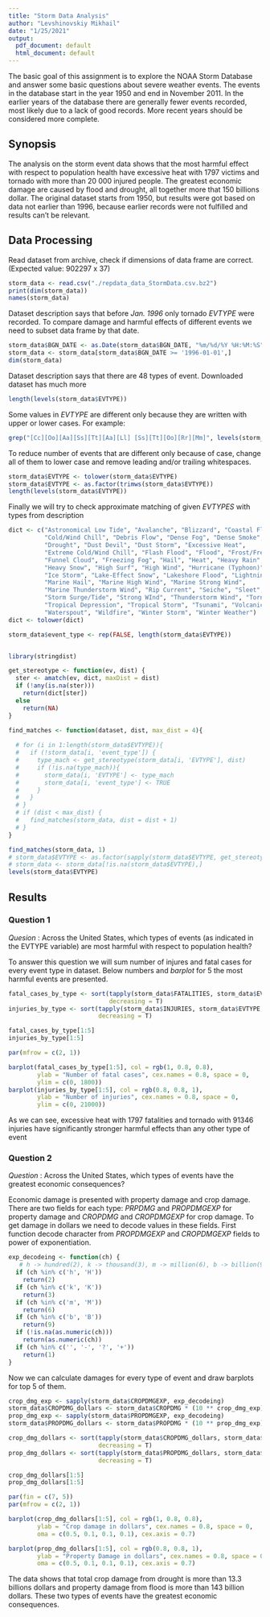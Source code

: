 ```yaml
---
title: "Storm Data Analysis"
author: "Levshinovskiy Mikhail"
date: "1/25/2021"
output:
  pdf_document: default
  html_document: default
---
```

The basic goal of this assignment is to explore the NOAA Storm Database and answer some basic questions about severe weather events. The events in the database start in the year 1950 and end in November 2011. In the earlier years of the database there are generally fewer events recorded, most likely due to a lack of good records. More recent years should be considered more complete.

## Synopsis

The analysis on the storm event data shows that the most harmful effect with
respect to population health have excessive heat with 1797 victims and tornado
with more than 20 000 injured people. The greatest economic damage are caused by
flood and drought, all together more that 150 billions dollar. The original dataset 
starts from 1950, but results were got based on data not earlier than 1996, because
earlier records were not fulfilled and results can't be relevant.


## Data Processing

Read dataset from archive, check if dimensions of data frame are correct. 
(Expected value: 902297 x 37)
```r
storm_data <- read.csv("./repdata_data_StormData.csv.bz2")
print(dim(storm_data))
names(storm_data)
```
Dataset description says that before *Jan. 1996* only tornado *EVTYPE* were recorded.
To compare damage and harmful effects of different events we need to subset data frame
by that date.
```r
storm_data$BGN_DATE <- as.Date(storm_data$BGN_DATE, "%m/%d/%Y %H:%M:%S")
storm_data <- storm_data[storm_data$BGN_DATE >= '1996-01-01',]
dim(storm_data)
```

Dataset description says that there are 48 types of event. Downloaded dataset has much more
```r
length(levels(storm_data$EVTYPE))
```


Some values in *EVTYPE* are different only because they are written with upper or
lower cases.  For example:
```r
grep("[Cc][Oo][Aa][Ss][Tt][Aa][Ll] [Ss][Tt][Oo][Rr][Mm]", levels(storm_data$EVTYPE), value = T)
```
To reduce number of events that are different only because of case, change all of them to
lower case and remove leading and/or trailing whitespaces.
```r
storm_data$EVTYPE <- tolower(storm_data$EVTYPE)
storm_data$EVTYPE <- as.factor(trimws(storm_data$EVTYPE))
length(levels(storm_data$EVTYPE))
```

Finally we will try to check approximate matching of given *EVTYPES* with types from
description
```r
dict <- c("Astronomical Low Tide", "Avalanche", "Blizzard", "Coastal Flood",
          "Cold/Wind Chill", "Debris Flow", "Dense Fog", "Dense Smoke",
          "Drought", "Dust Devil", "Dust Storm", "Excessive Heat",
          "Extreme Cold/Wind Chill", "Flash Flood", "Flood", "Frost/Freeze",
          "Funnel Cloud", "Freezing Fog", "Hail", "Heat", "Heavy Rain",
          "Heavy Snow", "High Surf", "High Wind", "Hurricane (Typhoon)",
          "Ice Storm", "Lake-Effect Snow", "Lakeshore Flood", "Lightning",
          "Marine Hail", "Marine High Wind", "Marine Strong Wind",
          "Marine Thunderstorm Wind", "Rip Current", "Seiche", "Sleet",
          "Storm Surge/Tide", "Strong WInd", "Thunderstorm Wind", "Tornado",
          "Tropical Depression", "Tropical Storm", "Tsunami", "Volcanic Ash",
          "Waterspout", "Wildfire", "Winter Storm", "Winter Weather")
dict <- tolower(dict)

storm_data$event_type <- rep(FALSE, length(storm_data$EVTYPE))


library(stringdist)

get_stereotype <- function(ev, dist) {
  ster <- amatch(ev, dict, maxDist = dist)
  if (!any(is.na(ster)))
    return(dict[ster])
  else
    return(NA)
}

find_matches <- function(dataset, dist, max_dist = 4){
  
  # for (i in 1:length(storm_data$EVTYPE)){
  #   if (!storm_data[i, 'event_type']) {
  #     type_mach <- get_stereotype(storm_data[i, 'EVTYPE'], dist)
  #     if (!is.na(type_mach)){
  #       storm_data[i, 'EVTYPE'] <- type_mach
  #       storm_data[i, 'event_type'] <- TRUE
  #     }
  #   }
  # }
  # if (dist < max_dist) {
  #   find_matches(storm_data, dist = dist + 1)
  # }
}

find_matches(storm_data, 1)
# storm_data$EVTYPE <- as.factor(sapply(storm_data$EVTYPE, get_stereotype))
# storm_data <- storm_data[!is.na(storm_data$EVTYPE),]
levels(storm_data$EVTYPE)
```
## Results
  
### Question 1
  *Quesion* : Across the United States, which types of events (as indicated in the EVTYPE variable) are most harmful with respect to population health?
  
To answer this question we will sum number of injures and fatal cases for every event
type in dataset. Below numbers and *barplot* for 5 the most harmful events are presented.

```r
fatal_cases_by_type <- sort(tapply(storm_data$FATALITIES, storm_data$EVTYPE, sum),
                            decreasing = T)
injuries_by_type <- sort(tapply(storm_data$INJURIES, storm_data$EVTYPE, sum),
                         decreasing = T)

fatal_cases_by_type[1:5]
injuries_by_type[1:5]

par(mfrow = c(2, 1))

barplot(fatal_cases_by_type[1:5], col = rgb(1, 0.8, 0.8), 
        ylab = "Number of fatal cases", cex.names = 0.8, space = 0,
        ylim = c(0, 1800))
barplot(injuries_by_type[1:5], col = rgb(0.8, 0.8, 1), 
        ylab = "Number of injuries", cex.names = 0.8, space = 0,
        ylim = c(0, 21000))
```



As we can see, excessive heat with 1797 fatalities and tornado with 91346 injuries
have significantly stronger harmful effects than any other type of event

### Question 2
  *Question* : Across the United States, which types of events have the greatest economic consequences?
  
Economic damage is presented with property damage and crop
damage. There are two fields for each type: *PRPDMG* and *PROPDMGEXP* for property damage
and *CROPDMG* and *CROPDMGEXP* for crop damage. To get damage in dollars we need to decode
values in these fields.
First function decode character from *PROPDMGEXP* and *CROPDMGEXP* fields to power of exponentiation.
```r
exp_decodeing <- function(ch) {
   # h -> hundred(2), k -> thousand(3), m -> million(6), b -> billion(9)
  if (ch %in% c('h', 'H'))
    return(2)
  if (ch %in% c('k', 'K'))
    return(3)
  if (ch %in% c('m', 'M'))
    return(6)
  if (ch %in% c('b', 'B'))
    return(9)
  if (!is.na(as.numeric(ch)))
    return(as.numeric(ch))
  if (ch %in% c('', '-', '?', '+'))
    return(1)
}
```

Now we can calculate damages for every type of event and draw barplots for top 5 of them.
```r
crop_dmg_exp <- sapply(storm_data$CROPDMGEXP, exp_decodeing)
storm_data$CROPDMG_dollars <- storm_data$CROPDMG * (10 ** crop_dmg_exp)
prop_dmg_exp <- sapply(storm_data$PROPDMGEXP, exp_decodeing)
storm_data$PROPDMG_dollars <- storm_data$PROPDMG * (10 ** prop_dmg_exp)

crop_dmg_dollars <- sort(tapply(storm_data$CROPDMG_dollars, storm_data$EVTYPE, sum), 
                         decreasing = T)
prop_dmg_dollars <- sort(tapply(storm_data$PROPDMG_dollars, storm_data$EVTYPE, sum),
                         decreasing = T)

crop_dmg_dollars[1:5]
prop_dmg_dollars[1:5]

par(fin = c(7, 5))
par(mfrow = c(2, 1))

barplot(crop_dmg_dollars[1:5], col = rgb(1, 0.8, 0.8), 
        ylab = "Crop damage in dollars", cex.names = 0.8, space = 0,
        oma = c(0.5, 0.1, 0.1, 0.1), cex.axis = 0.7)

barplot(prop_dmg_dollars[1:5], col = rgb(0.8, 0.8, 1), 
        ylab = "Property Damage in dollars", cex.names = 0.8, space = 0,
        oma = c(0.5, 0.1, 0.1, 0.1), cex.axis = 0.7)

```
The data shows that total crop damage from drought is more than 13.3 billions dollars and
property damage from flood is more than 143 billion dollars. These two
types of events have the greatest economic consequences.